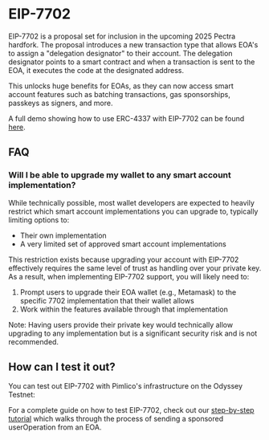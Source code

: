 # EIP-7702

EIP-7702 is a proposal set for inclusion in the upcoming 2025 Pectra hardfork. The proposal introduces a new transaction type that allows EOA's to assign a "delegation designator" to their account. The delegation designator points to a smart contract and when a transaction is sent to the EOA, it executes the code at the designated address.

This unlocks huge benefits for EOAs, as they can now access smart account features such as batching transactions, gas sponsorships, passkeys as signers, and more.

A full demo showing how to use ERC-4337 with EIP-7702 can be found [here](/guides/eip7702/demo).

## FAQ

### Will I be able to upgrade my wallet to any smart account implementation?

While technically possible, most wallet developers are expected to heavily restrict which smart account implementations you can upgrade to, typically limiting options to:
- Their own implementation
- A very limited set of approved smart account implementations

This restriction exists because upgrading your account with EIP-7702 effectively requires the same level of trust as handling over your private key. As a result, when implementing EIP-7702 support, you will likely need to:

1. Prompt users to upgrade their EOA wallet (e.g., Metamask) to the specific 7702 implementation that their wallet allows
2. Work within the features available through that implementation

Note: Having users provide their private key would technically allow upgrading to any implementation but is a significant security risk and is not recommended.

## How can I test it out?

You can test out EIP-7702 with Pimlico's infrastructure on the Odyssey Testnet:

For a complete guide on how to test EIP-7702, check out our [step-by-step tutorial](/guides/eip7702/demo) which walks through the process of sending a sponsored userOperation from an EOA.
